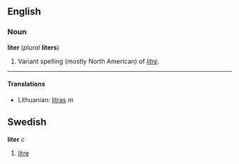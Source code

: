 ==English==
===Noun===
'''liter''' (''plural'' '''liters''')

#Variant spelling (mostly North American) of ''[[litre]]''.


----


====Translations====
*Lithuanian: [[litras]] ''m''

==Swedish==
'''liter''' ''c''

#[[litre]]